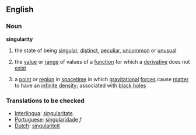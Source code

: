 ==English==
===Noun===
'''singularity'''
# the state of being [[singular]], [[distinct]], [[peculiar]], [[uncommon]] or [[unusual]]
#{{mathematics}} the [[value]] or [[range]] of values of a [[function]] for which a [[derivative]] does not [[exist]]
#{{physics}} a [[point]] or [[region]] in [[spacetime]] in which [[gravitational]] [[force]]s cause [[matter]] to have an [[infinite]] [[density]]; associated with [[black hole]]s
===Translations to be checked===
*[[Interlingua]]: [[singularitate]]
*[[Portuguese]]: [[singularidade]] ''f''
*[[Dutch]]: [[singulariteit]]